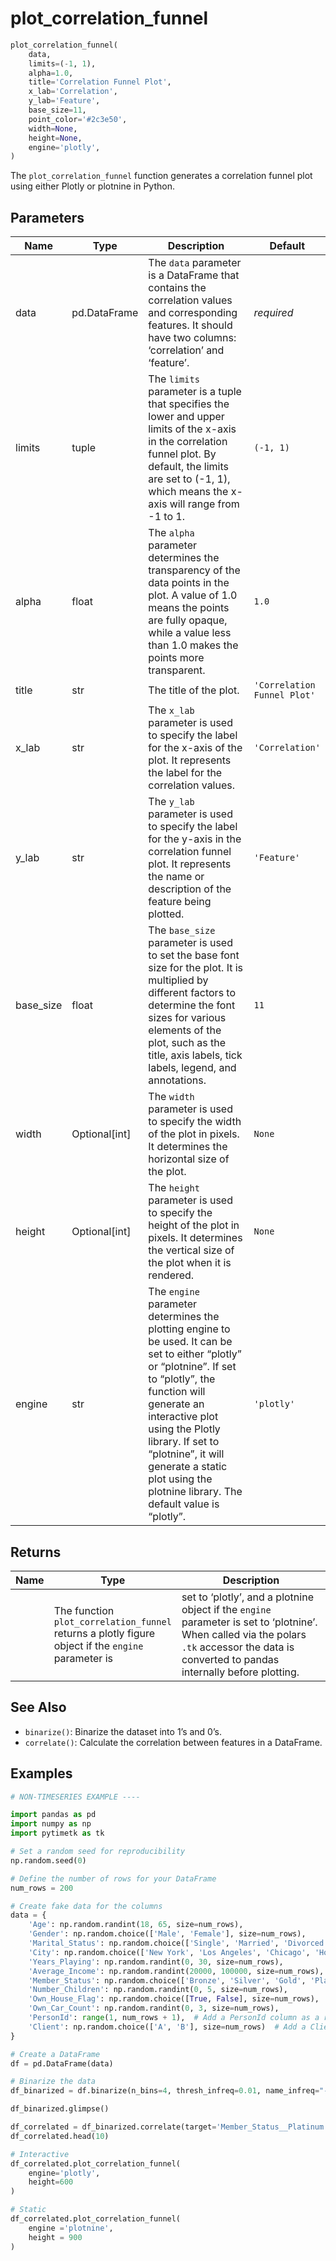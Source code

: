 # plot_correlation_funnel { #pytimetk.plot_correlation_funnel }

```python
plot_correlation_funnel(
    data,
    limits=(-1, 1),
    alpha=1.0,
    title='Correlation Funnel Plot',
    x_lab='Correlation',
    y_lab='Feature',
    base_size=11,
    point_color='#2c3e50',
    width=None,
    height=None,
    engine='plotly',
)
```

The `plot_correlation_funnel` function generates a correlation funnel plot using either Plotly or
plotnine in Python.

## Parameters {.doc-section .doc-section-parameters}

| Name      | Type            | Description                                                                                                                                                                                                                                                                                                                    | Default                     |
|-----------|-----------------|--------------------------------------------------------------------------------------------------------------------------------------------------------------------------------------------------------------------------------------------------------------------------------------------------------------------------------|-----------------------------|
| data      | pd.DataFrame    | The `data` parameter is a DataFrame that contains the correlation values and corresponding features. It should have two columns: 'correlation' and 'feature'.                                                                                                                                                                  | _required_                  |
| limits    | tuple           | The `limits` parameter is a tuple that specifies the lower and upper limits of the x-axis in the correlation funnel plot. By default, the limits are set to (-1, 1), which means the x-axis will range from -1 to 1.                                                                                                           | `(-1, 1)`                   |
| alpha     | float           | The `alpha` parameter determines the transparency of the data points in the plot. A value of 1.0 means the points are fully opaque, while a value less than 1.0  makes the points more transparent.                                                                                                                            | `1.0`                       |
| title     | str             | The title of the plot.                                                                                                                                                                                                                                                                                                         | `'Correlation Funnel Plot'` |
| x_lab     | str             | The `x_lab` parameter is used to specify the label for the x-axis of the plot. It represents the label for the correlation values.                                                                                                                                                                                             | `'Correlation'`             |
| y_lab     | str             | The `y_lab` parameter is used to specify the label for the y-axis in the correlation funnel plot. It represents the name or description of the feature being plotted.                                                                                                                                                          | `'Feature'`                 |
| base_size | float           | The `base_size` parameter is used to set the base font size for the plot. It is multiplied by different factors to determine the font sizes for various elements of the plot, such as the title, axis labels, tick labels, legend, and annotations.                                                                            | `11`                        |
| width     | Optional\[int\] | The `width` parameter is used to specify the width of the plot in pixels. It determines the horizontal size of the plot.                                                                                                                                                                                                       | `None`                      |
| height    | Optional\[int\] | The `height` parameter is used to specify the height of the plot in pixels. It determines the vertical size of the plot when it is rendered.                                                                                                                                                                                   | `None`                      |
| engine    | str             | The `engine` parameter determines the plotting engine to be used. It can be set to either "plotly" or "plotnine". If set to "plotly", the function will generate an interactive plot using the Plotly library. If set to "plotnine", it will generate a static plot using the plotnine library. The default value is "plotly". | `'plotly'`                  |

## Returns {.doc-section .doc-section-returns}

| Name   | Type                                                                                               | Description                                                                                                                                                                                  |
|--------|----------------------------------------------------------------------------------------------------|----------------------------------------------------------------------------------------------------------------------------------------------------------------------------------------------|
|        | The function `plot_correlation_funnel` returns a plotly figure object if the `engine` parameter is | set to 'plotly', and a plotnine object if the `engine` parameter is set to 'plotnine'. When called via the polars `.tk` accessor the data is converted to pandas internally before plotting. |

## See Also {.doc-section .doc-section-see-also}

- `binarize()`: Binarize the dataset into 1's and 0's.
- `correlate()`: Calculate the correlation between features in a DataFrame.

## Examples {.doc-section .doc-section-examples}

``` python
# NON-TIMESERIES EXAMPLE ----

import pandas as pd
import numpy as np
import pytimetk as tk

# Set a random seed for reproducibility
np.random.seed(0)

# Define the number of rows for your DataFrame
num_rows = 200

# Create fake data for the columns
data = {
    'Age': np.random.randint(18, 65, size=num_rows),
    'Gender': np.random.choice(['Male', 'Female'], size=num_rows),
    'Marital_Status': np.random.choice(['Single', 'Married', 'Divorced'], size=num_rows),
    'City': np.random.choice(['New York', 'Los Angeles', 'Chicago', 'Houston', 'Miami'], size=num_rows),
    'Years_Playing': np.random.randint(0, 30, size=num_rows),
    'Average_Income': np.random.randint(20000, 100000, size=num_rows),
    'Member_Status': np.random.choice(['Bronze', 'Silver', 'Gold', 'Platinum'], size=num_rows),
    'Number_Children': np.random.randint(0, 5, size=num_rows),
    'Own_House_Flag': np.random.choice([True, False], size=num_rows),
    'Own_Car_Count': np.random.randint(0, 3, size=num_rows),
    'PersonId': range(1, num_rows + 1),  # Add a PersonId column as a row count
    'Client': np.random.choice(['A', 'B'], size=num_rows)  # Add a Client column with random values 'A' or 'B'
}

# Create a DataFrame
df = pd.DataFrame(data)

# Binarize the data
df_binarized = df.binarize(n_bins=4, thresh_infreq=0.01, name_infreq="-OTHER", one_hot=True)

df_binarized.glimpse()
```

``` python
df_correlated = df_binarized.correlate(target='Member_Status__Platinum')
df_correlated.head(10)
```

``` python
# Interactive
df_correlated.plot_correlation_funnel(
    engine='plotly',
    height=600
)
```

``` python
# Static
df_correlated.plot_correlation_funnel(
    engine ='plotnine',
    height = 900
)
```